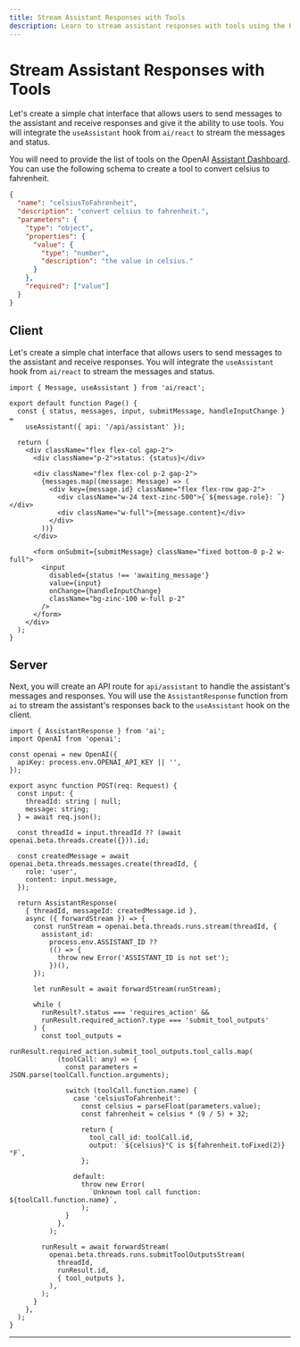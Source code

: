 ```yaml
---
title: Stream Assistant Responses with Tools
description: Learn to stream assistant responses with tools using the KhulnaSoft AI SDK in your Next.js Pages Router application
---
```


# Stream Assistant Responses with Tools

Let's create a simple chat interface that allows users to send messages to the assistant and receive responses and give it the ability to use tools. You will integrate the `useAssistant` hook from `ai/react` to stream the messages and status.

You will need to provide the list of tools on the OpenAI [Assistant Dashboard](https://platform.openai.com/assistants). You can use the following schema to create a tool to convert celsius to fahrenheit.

```json
{
  "name": "celsiusToFahrenheit",
  "description": "convert celsius to fahrenheit.",
  "parameters": {
    "type": "object",
    "properties": {
      "value": {
        "type": "number",
        "description": "the value in celsius."
      }
    },
    "required": ["value"]
  }
}
```

## Client

Let's create a simple chat interface that allows users to send messages to the assistant and receive responses. You will integrate the `useAssistant` hook from `ai/react` to stream the messages and status.

```tsx filename='pages/index.tsx'
import { Message, useAssistant } from 'ai/react';

export default function Page() {
  const { status, messages, input, submitMessage, handleInputChange } =
    useAssistant({ api: '/api/assistant' });

  return (
    <div className="flex flex-col gap-2">
      <div className="p-2">status: {status}</div>

      <div className="flex flex-col p-2 gap-2">
        {messages.map((message: Message) => (
          <div key={message.id} className="flex flex-row gap-2">
            <div className="w-24 text-zinc-500">{`${message.role}: `}</div>
            <div className="w-full">{message.content}</div>
          </div>
        ))}
      </div>

      <form onSubmit={submitMessage} className="fixed bottom-0 p-2 w-full">
        <input
          disabled={status !== 'awaiting_message'}
          value={input}
          onChange={handleInputChange}
          className="bg-zinc-100 w-full p-2"
        />
      </form>
    </div>
  );
}
```

## Server

Next, you will create an API route for `api/assistant` to handle the assistant's messages and responses. You will use the `AssistantResponse` function from `ai` to stream the assistant's responses back to the `useAssistant` hook on the client.

```tsx filename='app/api/assistant/route.ts'
import { AssistantResponse } from 'ai';
import OpenAI from 'openai';

const openai = new OpenAI({
  apiKey: process.env.OPENAI_API_KEY || '',
});

export async function POST(req: Request) {
  const input: {
    threadId: string | null;
    message: string;
  } = await req.json();

  const threadId = input.threadId ?? (await openai.beta.threads.create({})).id;

  const createdMessage = await openai.beta.threads.messages.create(threadId, {
    role: 'user',
    content: input.message,
  });

  return AssistantResponse(
    { threadId, messageId: createdMessage.id },
    async ({ forwardStream }) => {
      const runStream = openai.beta.threads.runs.stream(threadId, {
        assistant_id:
          process.env.ASSISTANT_ID ??
          (() => {
            throw new Error('ASSISTANT_ID is not set');
          })(),
      });

      let runResult = await forwardStream(runStream);

      while (
        runResult?.status === 'requires_action' &&
        runResult.required_action?.type === 'submit_tool_outputs'
      ) {
        const tool_outputs =
          runResult.required_action.submit_tool_outputs.tool_calls.map(
            (toolCall: any) => {
              const parameters = JSON.parse(toolCall.function.arguments);

              switch (toolCall.function.name) {
                case 'celsiusToFahrenheit':
                  const celsius = parseFloat(parameters.value);
                  const fahrenheit = celsius * (9 / 5) + 32;

                  return {
                    tool_call_id: toolCall.id,
                    output: `${celsius}°C is ${fahrenheit.toFixed(2)}°F`,
                  };

                default:
                  throw new Error(
                    `Unknown tool call function: ${toolCall.function.name}`,
                  );
              }
            },
          );

        runResult = await forwardStream(
          openai.beta.threads.runs.submitToolOutputsStream(
            threadId,
            runResult.id,
            { tool_outputs },
          ),
        );
      }
    },
  );
}
```

---

<GithubLink link="https://github.com/khulnasoft/ai/blob/main/examples/next-openai-pages/pages/assistants/stream-assistant-response-with-tools/index.tsx" />
